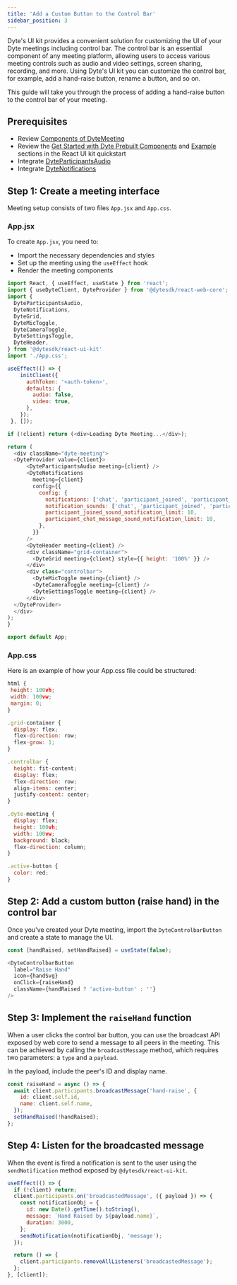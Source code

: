 ```yaml
---
title: 'Add a Custom Button to the Control Bar'
sidebar_position: 3
---
```


Dyte's UI kit provides a convenient solution for customizing the UI of your Dyte meetings including control bar. The control bar is an essential component of any meeting platform, allowing users to access various meeting controls such as audio and video settings, screen sharing, recording, and more. Using Dyte's UI kit you can customize the control bar, for example, add a hand-raise button, rename a button, and so on.

This guide will take you through the process of adding a hand-raise button to the control bar of your meeting.

## Prerequisites

- Review [Components of DyteMeeting](/react-ui-kit#components-of-dytemeeting)
- Review the [Get Started with Dyte Prebuilt Components](/react-ui-kit/quickstart#step-2-get-started-with-dyte-prebuilt-components) and [Example](/react-ui-kit/quickstart#example-using-prebuilt-dytemeeting-component) sections in the React UI kit quickstart
- Integrate [DyteParticipantsAudio](/react-ui-kit/basics/integrate#dyteparticipantsaudio)
- Integrate [DyteNotifications](/react-ui-kit/basics/integrate#dytenotifications)

## Step 1: Create a meeting interface

Meeting setup consists of two files `App.jsx` and `App.css`.

### App.jsx

To create `App.jsx`, you need to:

- Import the necessary dependencies and styles
- Set up the meeting using the `useEffect` hook
- Render the meeting components

```js
import React, { useEffect, useState } from 'react';
import { useDyteClient, DyteProvider } from '@dytesdk/react-web-core';
import {
  DyteParticipantsAudio,
  DyteNotifications,
  DyteGrid,
  DyteMicToggle,
  DyteCameraToggle,
  DyteSettingsToggle,
  DyteHeader,
} from '@dytesdk/react-ui-kit'
import './App.css';

useEffect(() => {
    initClient({
      authToken: '<auth-token>',
      defaults: {
        audio: false,
        video: true,
      },
    });
 }, []);

if (!client) return (<div>Loading Dyte Meeting...</div>);

return (
  <div className="dyte-meeting">
  <DyteProvider value={client}>
      <DyteParticipantsAudio meeting={client} />
      <DyteNotifications
        meeting={client}
        config={{
          config: {
            notifications: ['chat', 'participant_joined', 'participant_left'],
            notification_sounds: ['chat', 'participant_joined', 'participant_left'],
            participant_joined_sound_notification_limit: 10,
            participant_chat_message_sound_notification_limit: 10,
          },
        }}
      />
      <DyteHeader meeting={client} />
      <div className="grid-container">
        <DyteGrid meeting={client} style={{ height: '100%' }} />
      </div>
      <div class="controlbar">
        <DyteMicToggle meeting={client} />
        <DyteCameraToggle meeting={client} />
        <DyteSettingsToggle meeting={client} />
      </div>
  </DyteProvider>
  </div>
);
}

export default App;
```

### App.css

Here is an example of how your App.css file could be structured:

```js
html {
 height: 100vh;
 width: 100vw;
 margin: 0;
}

.grid-container {
  display: flex;
  flex-direction: row;
  flex-grow: 1;
}

.controlbar {
  height: fit-content;
  display: flex;
  flex-direction: row;
  align-items: center;
  justify-content: center;
}

.dyte-meeting {
  display: flex;
  height: 100vh;
  width: 100vw;
  background: black;
  flex-direction: column;
}

.active-button {
  color: red;
}
```

## Step 2: Add a custom button (raise hand) in the control bar

Once you've created your Dyte meeting, import the `DyteControlbarButton` and create a state to manage the UI.

```js
const [handRaised, setHandRaised] = useState(false);
```

```js
<DyteControlbarButton
  label="Raise Hand"
  icon={handSvg}
  onClick={raiseHand}
  className={handRaised ? 'active-button' : ''}
/>
```

## Step 3: Implement the `raiseHand` function

When a user clicks the control bar button, you can use the broadcast API exposed by web core to send a message to all peers in the meeting. This can be achieved by calling the `broadcastMessage` method, which requires two parameters: a `type` and a `payload`.

In the payload, include the peer's ID and display name.

```js
const raiseHand = async () => {
  await client.participants.broadcastMessage('hand-raise', {
    id: client.self.id,
    name: client.self.name,
  });
  setHandRaised(!handRaised);
};
```

## Step 4: Listen for the broadcasted message

When the event is fired a notification is sent to the user using the `sendNotification` method exposed by `@dytesdk/react-ui-kit`.

```js
useEffect(() => {
  if (!client) return;
  client.participants.on('broadcastedMessage', ({ payload }) => {
    const notificationObj = {
      id: new Date().getTime().toString(),
      message: `Hand Raised by ${payload.name}`,
      duration: 3000,
    };
    sendNotification(notificationObj, 'message');
  });

  return () => {
    client.participants.removeAllListeners('broadcastedMessage');
  };
}, [client]);
```
